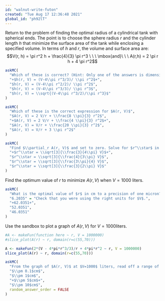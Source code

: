 ```yaml
---
id: "walnut-write-futon"
created: "Tue Aug 17 12:36:48 2021"
global_id: "ph92lT"
---
```



Return to the problem of finding the optimal radius of a cylindrical tank with spherical ends. The point is to choose the sphere radius $r$ and the cylinder length $h$ that minimize the surface area of the tank while enclosing a specified volume. In terms of $h$ and $r$, the volume and surface area are:
$$V(r, h) = \pi r^2 h + \frac{4}{3} \pi r^3 \ \ \ \mbox{and}\ \ \ A(r,h) = 2 \pi r h + 4 \pi r^2$$

```r
askMC(
  "Which of these is correct? (Hint: Only one of the answers is dimensionally consistent.)",
  "+$h(r, V) = (V-4\\pi r^3/3)/ \\pi r^2$+",
  "$h(r, V) = (V-4\\pi r^2/2)/ \\pi r^2$",
  "$h(r, V) = (V-4\\pi r^3/3)/ \\pi r^3$",
  "$h(r, V) = \\sqrt{(V-4\\pi r^3/2)/\\pi r^3}$"
)
```


```r
askMC(
  "Which of these is the correct expression for $A(r, V)$",
  "$A(r, V) = 2 V/r + \\frac{8 \\pi}{3} r^2$",
  "+$A(r, V) = 2 V/r + \\frac{4 \\pi}{3} r^2$+",
  "$A(r, V) = V/r + \\frac{20 \\pi}{3} r^2$",
  "$A(r, V) = V/r + 3 \\pi r^2$"
)
```

```r
askMC(
  "Find $\\partial_r A(r, V)$ and set to zero. Solve for $r^\\star$ in terms of $V$. Which of these is correct?",
  "+$r^\\star = \\sqrt[3]{\\frac{3}{4\\pi} V}$+",
  "$r^\\star = \\sqrt[3]{\\frac{4}{3\\pi} V}$",
  "$r^\\star = \\sqrt[3]{\\frac{3\\pi}{4} V}$",
  "$r^\\star = \\sqrt[3]{\\frac{3}{2\\pi} V}$"
)
```


Find the optimum value of $r$ to minimize $A(r,V)$ when $V = 1000$ liters. 

```r
askMC(
  "What is the optimal value of $r$ in cm to a precision of one micron?",
  "6.2035" = "Check that you were using the right units for $V$.",
  "+62.0351+",
  "52.0351",
  "46.0351"
)
```  

Use the sandbox to plot a graph of $A(r, V)$ for $V = 1000$liters. 

```r
#A <- makeFun(function here ~ r, V = 1000000)
#slice_plot(A(r) ~ r, domain(r=c(55,70)))


```

```r
A <- makeFun(2*(V - 4*pi*r^3/3)/r + 4*pi*r^2 ~ r, V = 1000000)
slice_plot(A(r) ~ r, domain(r=c(55,70)))
```

```r
askMC(
  "From the graph of $A(r, V)$ at $V=1000$ liters, read off a range of $r$ that produces $A$ no worse than 1% greater than the minimum. How wide is that range, approximately?",
  "$\\pm 0.1$cm$",
  "$\\pm 1$cm$",
  "+$\\pm 5$cm$+",
  "$\\pm 10$cm$",
  random_answer_order = FALSE
)
```

